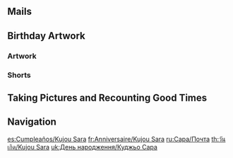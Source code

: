 {{BirthdayIntro|Kujou Sara}}

==Mails==
{{Mails by Category Table|Kujou Sara Birthday Mails|noheader=1}}

==Birthday Artwork==
===Artwork===
{{Artwork by Category Table
|Character Birthday Artwork
|category = Kujou Sara Birthday Artwork
|header = Kujou Sara's Birthday Artwork
}}

===Shorts===
{{Artwork by Category Table
|Character Shorts
|category = Kujou Sara Birthday Artwork
|header = Kujou Sara's Birthday Shorts
}}

==Taking Pictures and Recounting Good Times==
{{Transclude|Taking Pictures and Recounting Good Times/Story/Kujou Sara|Stories|main=1|top=1}}

==Navigation==
{{Character Navbox|prelink=1|link type=Birthday}}

[[es:Cumpleaños/Kujou Sara]]
[[fr:Anniversaire/Kujou Sara]]
[[ru:Сара/Почта]]
[[th:วันเกิด/Kujou Sara]]
[[uk:День народження/Куджьо Сара]]